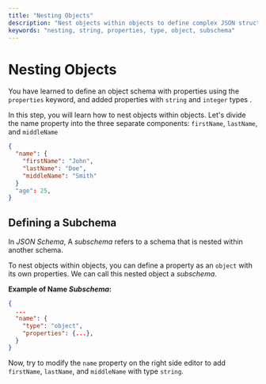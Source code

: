 ```yaml
---
title: "Nesting Objects"
description: "Nest objects within objects to define complex JSON structures."
keywords: "nesting, string, properties, type, object, subschema"
---
```


# Nesting Objects

You have learned to define an object schema with properties using the `properties` keyword, and added properties with `string` and `integer` types .

In this step, you will learn how to nest objects within objects.
Let's divide the name property into the three separate components: `firstName`, `lastName`, and `middleName` 

```json highlightLineStart={3} highlightLineEnd={5}
{
  "name": {
    "firstName": "John",
    "lastName": "Doe",
    "middleName": "Smith"
  }
  "age": 25,
}
```

## Defining a Subchema

In *JSON Schema*, A *subschema* refers to a schema that is nested within another schema. 

To nest objects within objects, you can define a property as an `object` with its own properties. We can call this nested object a *subschema*. 

**Example of Name *Subschema*:**
```json
{
  ...
  "name": {
    "type": "object",
    "properties": {...},
  }
}
```


Now, try to modify the `name` property on the right side editor to add `firstName`, `lastName`, and `middleName` with type `string`.